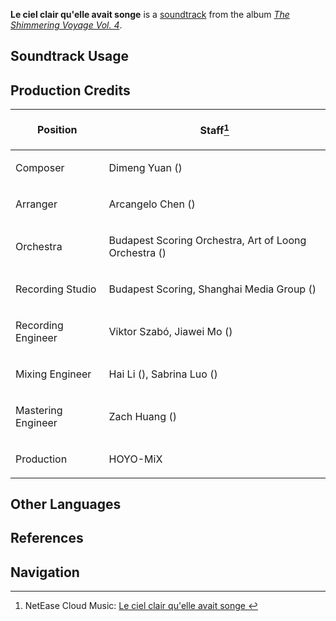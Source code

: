 {{Soundtrack Infobox
|image          = The Shimmering Voyage Vol 4.png
|album          = The Shimmering Voyage Vol. 4
|disc           = 2
|number         = 40
|featured       = 
|featured2      = 
|featured3      = 
|featured_disc  = 
|featured_disc2 = 
|featured_disc3 = 
|youtube_id     = BkeKSCs21UA
|spotify_id     = 6lHZnF15sLWtL8R0RmcGy2
|previous       = Sheaths of Void
|next           = Callirhoe's Prayer
}}
'''Le ciel clair qu'elle avait songe''' is a [[soundtrack]] from the album ''[[The Shimmering Voyage Vol. 4]]''.

==Soundtrack Usage==
{{Soundtrack Usage
|location          = 
|quest             = The Opera of Noirceur and Blancheur//cutscene
|domain            = 
|eventgameplay     = 
|special_displayed = 
|special           = 
|teapot            = 
|mediaoriginal     =
}}
<!--
==Other Arrangements==
{{Files by Category Gallery|Media Using an Unreleased Arrangement of {{subst:#titleparts:{{subst:PAGENAME}}}} Soundtrack}}
-->
==Production Credits==
{| class="wikitable"
! Position
! Staff<ref>NetEase Cloud Music: [https://music.163.com/#/song?id=2613484744 Le ciel clair qu'elle avait songe {{zh|她曾梦见的晴空}}]</ref>
|-
! Composer
| Dimeng Yuan ({{zh|苑迪萌}})
|-
! Arranger
| Arcangelo Chen ({{zh|陈子敏}})
|-
! Orchestra
| Budapest Scoring Orchestra, Art of Loong Orchestra ({{zh|龙之艺交响乐团}})
|-
! Recording Studio
| Budapest Scoring, Shanghai Media Group ({{zh|上海广播大厦}})
|-
! Recording Engineer
| Viktor Szabó, Jiawei Mo ({{zh|莫家伟}})
|-
! Mixing Engineer
| Hai Li ({{zh|李海}}), Sabrina Luo ({{zh|罗筱薇}})
|-
! Mastering Engineer
| Zach Huang ({{zh|黄巍}})
|-
! Production
| HOYO-MiX
|}

<!--
==Gallery==
<gallery>
</gallery>

==Trivia==
-->

==Other Languages==
{{Other Languages
|en      = Le ciel clair qu'elle avait songe
|en_lang = fr
|en_tl   = The Clear Sky That She Had Dreamed
|zhs     = 
|zhs_rm  = 
|zht     = 
|zht_rm  = 
|zh_tl   = 
|ja      = 
|ja_rm   = 
|ja_tl   = 
}}

==References==
{{Reflist}}

==Navigation==
{{Soundtrack Navbox|The Shimmering Voyage|4}}